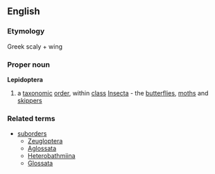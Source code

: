 ==English==
===Etymology===
Greek scaly + wing
===Proper noun===
{{wikipedia}}
'''Lepidoptera'''
#a [[taxonomic]] [[order]], within [[class]] [[Insecta]] - the [[butterflies]], [[moth]]s and [[skipper]]s
===Related terms===
{{wikispecies}}
*[[suborder]]s
**[[Zeugloptera]]
**[[Aglossata]]
**[[Heterobathmiina]]
**[[Glossata]]